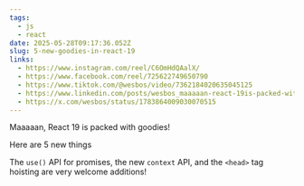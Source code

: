 ```yaml
---
tags:
  - js
  - react
date: 2025-05-28T09:17:36.052Z
slug: 5-new-goodies-in-react-19
links:
  - https://www.instagram.com/reel/C6OmHdQAalX/
  - https://www.facebook.com/reel/725622749650790
  - https://www.tiktok.com/@wesbos/video/7362184020635045125
  - https://www.linkedin.com/posts/wesbos_maaaaan-react-19is-packed-with-goodies-activity-7189629452144803840-XAi-/
  - https://x.com/wesbos/status/1783864009030070515
---
```


Maaaaan, React 19 is packed with goodies!

Here are 5 new things

The `use()` API for promises, the new `context` API, and the `<head>` tag hoisting are very welcome additions!
